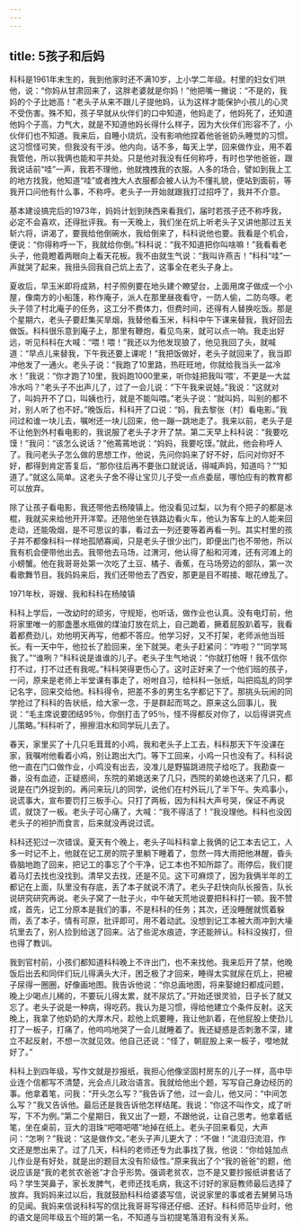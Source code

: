 ```yaml
---
---
---
```

title: 5孩子和后妈
---




科科是1961年末生的，我到他家时还不满10岁，上小学二年级。村里的妇女们哄他，说：“你妈从甘肃回来了，这胖老婆就是你妈！”他把嘴一撇说：“不是的，我妈的个子比她高！”老头子从来不跟儿子提他妈，认为这样才能保护小孩儿的心灵不受伤害。殊不知，孩子早就从伙伴们的口中知道，他妈走了，他妈死了，还知道他妈个子高，力气大，就是不知道他妈长得什么样子，因为大伙伴们形容不了，小伙伴们也不知道。我来后，自睡小烧炕，没有影响他捏着他爸爸奶头睡觉的习惯。这习惯怪可笑，但我没有干涉。他内向，话不多，每天上学，回来做作业，用不着我管他，所以我俩也能和平共处。只是他对我没有任何称呼，有时也学他爸爸，跟我说话前“哇”一声，我若不理他，他就拽拽我的衣服。人多的场合，譬如到我上工的地方找我，他知道“哇”或者拽大人衣服都会被人认为不懂礼貌，便站到面前，等我开口问他有什么事，不称呼。老头子一开始就跟我打过招呼了，我并不介意。

基本建设搞完后的1973年，妈妈计划到陕西来看我们，届时若孩子还不称呼我，必定不会喜欢，还得批评我。有一天晚上，我们坐在炕上听老头子又讲他那过五关斩六将，讲渴了，要我给他倒碗水，我给倒来了，科科说他也要。我看是个机会，便说：“你得称呼一下，我就给你倒。”科科说：“我不知道把你叫啥嘛！”我看看老头子，他竟瞪着两眼向上看天花板。我不由就生气说：“我叫许燕吉！”科科“哇”一声就哭了起来，我扭头回我自己炕上去了，这事全在老头子身上。

夏收后，早玉米即将成熟，村子照例要在地头建个瞭望台，上面用席子做成一个小屋，像南方的小船篷，称作庵子，派人在那里昼夜看守，一防人偷，二防鸟啄。老头子领了村北庵子的任务，这工分不费体力，但费时间，还得有人替换吃饭。那是个星期六，老头子要赶集买旱烟，我替他看玉米，科科中午下课来替我，我好回去做饭。科科很乐意到庵子上，那里有鞭炮，看见鸟来，就可以点一响。我走出好远，听见科科在大喊：“喂！喂！”我还以为他发现狼了，他见我回了头，就喊道：“早点儿来替我，下午我还要上课呢！”我把饭做好，老头子就回来了，我当即冲他发了一通火。老头子说：“我跑了10里路，热旺旺地，你就给我当头一盆冷水！”我说：“你才跑了10里，我妈跑1000里来，听你娃把我叫‘喂’，不更是一大盆冷水吗？”老头子不出声儿了，过了一会儿说：“下午我来说娃。”我说：“这就对了，叫妈开不了口，叫姨也行，就是不能叫喂。”老头子说：“就叫妈，叫别的都不对，别人听了也不好。”晚饭后，科科开了口说：“妈，我去黎张（村）看电影。”我问过和谁一块儿去，嘱咐还一块儿回来，他一蹦一跳地走了。我来以前，老头子是不让他到外村看电影的，我说服了老头子才开了禁。第二天早上科科说：“我要吃馍！”我问：“该怎么说话？”他蔫蔫地说：“妈妈，我要吃馍。”就此，他会称呼人了。我问老头子怎么做的思想工作，他说，先问你妈来了好不好，后问对你好不好，都得到肯定答复后，“那你往后再不要张口就说话，得喊声妈，知道吗？”“知道了。”就这么简单。这老头子舍不得让宝贝儿子受一点点委屈，哪怕应有的教育都可以放弃。

除了让孩子看电影，我还带他去杨陵镇上。他没看见过梨，以为有个把子的都是冰棍，我就买来给他开开洋荤。还陪他坐在铁路边看火车，他认为客车上的人能来回走动，还能吸烟，是不可思议的事，看过去一列还要等着再看一列。其实村里的孩子并不都像科科一样地孤陋寡闻，只是老头子很少出门，即便出门也不带他，所以我有机会便带他出去。我带他去马场，过渭河，他认得了船和河滩，还有河滩上的小螃蟹。他在我哥哥处第一次吃了土豆、橘子、香蕉，在马场旁边的部队，第一次看歌舞节目。我妈妈来后，我们还带他去了西安，那更是目不暇接、眼花缭乱了。



1971年秋，哥嫂、我和科科在杨陵镇

科科上学后，一改幼时的顽劣，守规矩，也听话，做作业也认真。没有电灯前，他将家里唯一的那盏墨水瓶做的煤油灯放在炕上，自己跪着，撅着屁股趴着写，我看着都费劲儿，劝他明天再写，他都不答应。他学习好，又不打架，老师派他当班长。有一天中午，他拉长了脸回来，坐下就哭。老头子赶紧问：“咋啦？”“同学骂我了。”“谁咧？”科科说是谁谁的儿子。老头子生气地说：“你就打他呀！我不信你打不过，打不过还有我呢。”科科哭得更伤心了。这时正好来了一个他们班的孩子，一问，原来是老师上半堂课有事走了，吩咐自习，给科科一张纸，叫把捣乱的同学记名字，回来交给他。科科得令，把差不多的男生名字都记下了。那挑头玩闹的同学抢过了科科的告状纸，给大家一念，于是群起而骂之。原来这么回事儿，我说：“毛主席说要团结95％，你倒打击了95％，怪不得都反对你了，以后得讲究点儿策略。”科科听了，擦擦泪水和同学玩儿去了。

春天，家里买了十几只毛茸茸的小鸡，我和老头子上工去，科科那天下午没课在家，我嘱咐他看着小鸡，别让跑出大门。等下工回来，小鸡一只也没有了。科科说他一直在门口做作业，小鸡没有出去，没准儿是野猫跳进院子给吃了。我勘查一番，没有血迹，正疑惑间，东院的弟媳送来了几只，西院的弟媳也送来了几只，都说是在门外捉到的。再问来玩儿的同学，说他们在村外玩儿了半下午。失鸡事小，说谎事大，宣布要罚打三板手心。只打了两板，因为科科大声号哭，保证不再说谎，就饶了一板。老头子可心痛了，大喊：“我不得活了！”我没理他。科科也没因老头子的袒护而食言，后来就没再说过谎。

科科还犯过一次错误。夏天有个晚上，老头子叫科科拿上我俩的记工本去记工，人多一时记不上，他就在记工房的院子里躺下睡着了，忽然一阵大雨把他淋醒，昏头昏脑地跑了回来，把记工的事忘了个干净，记工本也不知所踪了。雨停后，我们提着马灯去找也没找到。清早又去找，还是不见。这下可麻烦了，因为我俩半年的工都记在上面，队里没有存底，丢了本子就说不清了。老头子赶快向队长报告，队长说研究研究再说。老头子窝了一肚子火，中午破天荒地说要把科科打一顿。我不赞成，首先，记工分原本是我们的事，不是科科的任务；其次，还没睡醒就慌着躲雨，丢了本子，情有可原，批评即可，用不着动武。没想到记工本被大雨冲到大壕坑里去了，别人捡到给送了回来。沾了些泥水痕迹，字还能辨认。科科没挨打，但也得了教训。

我到官村前，小孩们都知道科科晚上不许出门，也不来找他。我来后开了禁，他晚饭后出去和同伴们玩儿得满头大汗，困乏极了才回来，睡得太实就尿在炕上，把被子尿得一圈圈，好像画地图。我告诉他说：“你总画地图，将来娶媳妇都成问题，晚上少喝点儿稀的，不要玩儿得太累，就不尿炕了。”开始还很灵验，日子长了就又忘了。老头子说是一种病，得吃药。我认为是习惯，得给他建立个条件反射。这天晚上，我拿了他奶奶的大厚木尺，趁他上炕要睡，我让他趴着，在他屁股上使劲儿打了一板子，打痛了，他呜呜地哭了一会儿就睡着了。我还疑惑是否刺激不深，建立不起反射，不想一次就见效。他自己还说：“怪了，朝屁股上来一板子，噔地就好了。”

科科上到四年级，写作文就是抄报纸，我担心他像坚固村房东的儿子一样，高中毕业连个信都写不清楚，光会点儿政治语言。我就给他出个题，写写自己身边经历的事。他拿着笔，问我：“开头怎么写？”我告诉了他，过一会儿，他又问：“中间怎么写？”我又告诉他。最后还是我告诉他怎样结尾。我说：“你这不叫作文，成了听写，下不为例。”第二个星期日，我又出了一题，不跟他说，让自己思考。他拿着纸笔，坐在桌前，豆大的泪珠“吧嗒吧嗒”地掉在纸上。老头子回来看见，大声问：“怎咧？”我说：“这是做作文。”老头子声儿更大了：“不做！”流泪归流泪，作文还是憋出来了。过了几天，科科的老师还专为此事找了我，他说：“你给娃加点儿作业是有好处，就是出的题目太没有阶级性。”原来我出了个“我的爸爸”的题，他说应该是“我的老贫农爸爸”才合乎形势。强调老贫农，岂不是又要抄报纸讲套话了吗？学生哭鼻子，家长发脾气，老师还找毛病，我这不讨好的家庭教师最后选择了放弃。我妈妈来过以后，我就鼓励科科给婆婆写信，说说家里的事或者去舅舅马场的见闻。我妈来信说科科写的信比我哥哥写得还仔细、还好。科科师范毕业时，他的语文是同年级五个班的第一名，不知道与当初提笔落泪有没有关系。